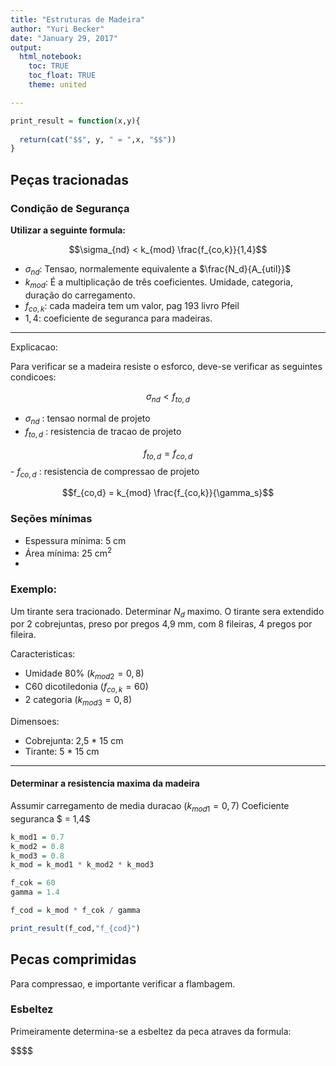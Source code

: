 ```yaml
---
title: "Estruturas de Madeira"
author: "Yuri Becker"
date: "January 29, 2017"
output: 
  html_notebook:
    toc: TRUE
    toc_float: TRUE
    theme: united

---
```

```r
print_result = function(x,y){
  
  return(cat("$$", y, " = ",x, "$$"))
}
```

## Peças tracionadas

### Condição de Segurança

**Utilizar a seguinte formula:**

$$\sigma_{nd} < k_{mod} \frac{f_{co,k}}{1,4}$$

- $\sigma_{nd}$: Tensao, normalemente equivalente a $\frac{N_d}{A_{util}}$
- $k_{mod}$: É a multiplicação de três coeficientes. Umidade, categoria, duração do carregamento.
- $f_{co,k}$: cada madeira tem um valor, pag 193 livro Pfeil
- $1,4$: coeficiente de seguranca para madeiras.

--------

Explicacao:

Para verificar se a madeira resiste o esforco, deve-se verificar as seguintes condicoes:

$$ \sigma_{nd} < f_{to,d} $$

- $\sigma_{nd}$ : tensao normal de projeto
- $f_{to,d}$ : resistencia de tracao de projeto

$$f_{to,d} = f_{co,d}$$
- $f_{co,d}$ : resistencia de compressao de projeto


$$f_{co,d} = k_{mod} \frac{f_{co,k}}{\gamma_s}$$

### Seções mínimas

- Espessura mínima: 5 cm
- Área mínima: 25 cm<sup>2</sup> 
- 

### Exemplo:

Um tirante sera tracionado. Determinar $N_d$ maximo. O tirante sera extendido por 2 cobrejuntas, preso por pregos 4,9 mm, com 8 fileiras, 4 pregos por fileira.

Caracteristicas:

- Umidade 80% ($k_{mod2} = 0,8$)
- C60 dicotiledonia ($f_{co,k} = 60$)
- 2 categoria ($k_{mod3} = 0,8$)

Dimensoes:

- Cobrejunta: 2,5 * 15 cm
- Tirante: 5 * 15 cm   

------

#### Determinar a resistencia maxima da madeira

Assumir carregamento de media duracao ($k_{mod1} = 0,7$)
Coeficiente seguranca $ \gamma = 1,4$

```r
k_mod1 = 0.7
k_mod2 = 0.8
k_mod3 = 0.8
k_mod = k_mod1 * k_mod2 * k_mod3

f_cok = 60
gamma = 1.4

f_cod = k_mod * f_cok / gamma

print_result(f_cod,"f_{cod}")
```



## Pecas comprimidas

Para compressao, e importante verificar a flambagem.

### Esbeltez

Primeiramente determina-se a esbeltez da peca atraves da formula:

$$$$